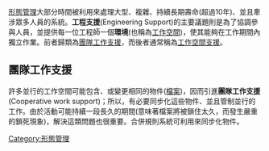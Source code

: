 [[形態管理|形態管理]]大部分時間被利用來處理大型、複雜、持續長期壽命(超過10年)、並且牽涉眾多人員的系統。'''工程支援'''(Engineering Support)的主要議題則是為了協調參與人員，並提供每一位工程師一個'''環境'''(也稱為[[工作空間|工作空間]])，使其能夠在工作期間內獨立作業。前者歸類為[[#團隊工作支援|團隊工作支援]]，而後者通常稱為[[#工作空間支援|工作空間支援]]。

== 團隊工作支援 ==

許多並行的工作空間可能包含、或變更相同的物件([[檔案|檔案]])，因而引進'''團隊工作支援'''(Cooperative work support)；所以，有必要同步化這些物件、並且管制並行的工作。由於活動可能持續一段長久的期間(意味著檔案將被鎖住太久，而發生嚴重的鎖死現象)，解決這類問題也很重要。合併規則系統可利用來同步化物件。

[[Category:形態管理|Category:形態管理]]